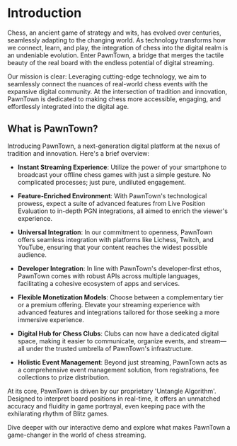 # Introduction
 
Chess, an ancient game of strategy and wits, has evolved over centuries, seamlessly adapting to the changing world. As technology transforms how we connect, learn, and play, the integration of chess into the digital realm is an undeniable evolution. Enter PawnTown, a bridge that merges the tactile beauty of the real board with the endless potential of digital streaming.

Our mission is clear: Leveraging cutting-edge technology, we aim to seamlessly connect the nuances of real-world chess events with the expansive digital community. At the intersection of tradition and innovation, PawnTown is dedicated to making chess more accessible, engaging, and effortlessly integrated into the digital age.

## What is PawnTown?

Introducing PawnTown, a next-generation digital platform at the nexus of tradition and innovation. Here's a brief overview:

- **Instant Streaming Experience**: Utilize the power of your smartphone to broadcast your offline chess games with just a simple gesture. No complicated processes; just pure, undiluted engagement.

- **Feature-Enriched Environment**: With PawnTown's technological prowess, expect a suite of advanced features from Live Position Evaluation to in-depth PGN integrations, all aimed to enrich the viewer's experience.

- **Universal Integration**: In our commitment to openness, PawnTown offers seamless integration with platforms like Lichess, Twitch, and YouTube, ensuring that your content reaches the widest possible audience.

- **Developer Integration**: In line with PawnTown's developer-first ethos, PawnTown comes with robust APIs across multiple languages, facilitating a cohesive ecosystem of apps and services.

- **Flexible Monetization Models**: Choose between a complementary tier or a premium offering. Elevate your streaming experience with advanced features and integrations tailored for those seeking a more immersive experience.

- **Digital Hub for Chess Clubs**: Clubs can now have a dedicated digital space, making it easier to communicate, organize events, and stream—all under the trusted umbrella of PawnTown's infrastructure.

- **Holistic Event Management**: Beyond just streaming, PawnTown acts as a comprehensive event management solution, from registrations, fee collections to prize distribution.

At its core, PawnTown is driven by our proprietary 'Untangle Algorithm'. Designed to interpret board positions in real-time, it offers an unmatched accuracy and fluidity in game portrayal, even keeping pace with the exhilarating rhythm of Blitz games.

Dive deeper with our interactive demo and explore what makes PawnTown a game-changer in the world of chess streaming.